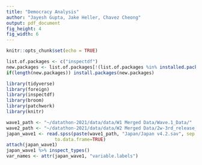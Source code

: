 ```yaml
---
title: "Democracy Analysis"
author: "Jayesh Gupta, Jake Heller, Chavez Cheong"
output: pdf_document
fig_height: 4
fig_width: 6
---
```


```r
knitr::opts_chunk$set(echo = TRUE)
```

```r
list.of.packages <- c("inspectdf")
new.packages <- list.of.packages[!(list.of.packages %in% installed.packages()[,"Package"])]
if(length(new.packages)) install.packages(new.packages)
```


```r
library(tidyverse)
library(foreign)
library(inspectdf)
library(broom)
library(patchwork)
library(knitr)
```


```r
wave1_path <- "~/datathon-2021/data/data/W1 Merged Data/Wave.1_Data/"
wave2_path <- "~/datathon-2021/data/data/W2 Merged Data/2w-3rd_release_all/merge/Wave2_20170724.sav"
japan_wave1 <- read.spss(paste(wave1_path, "Japan/Japan v4.2.sav", sep = ''), 
                  to.data.frame=TRUE)
attach(japan_wave1)
japan_wave1 %>% inspect_types()
var_names <- attr(japan_wave1, "variable.labels")
```
